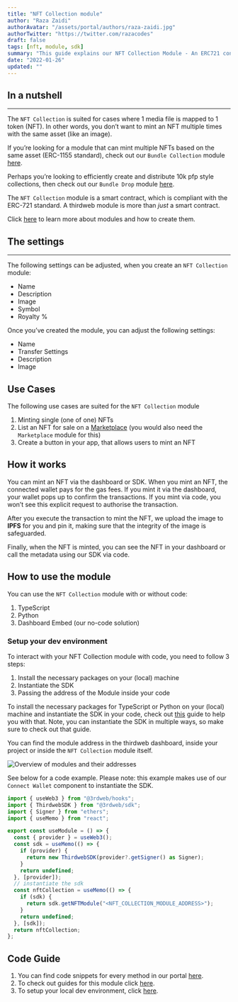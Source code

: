```yaml
---
title: "NFT Collection module"
author: "Raza Zaidi"
authorAvatar: "/assets/portal/authors/raza-zaidi.jpg"
authorTwitter: "https://twitter.com/razacodes"
draft: false
tags: [nft, module, sdk]
summary: "This guide explains our NFT Collection Module - An ERC721 contract that enables you to mint one-of-one NFTs"
date: "2022-01-26"
updated: ""
---
```


## In a nutshell

---

The `NFT Collection` is suited for cases where 1 media file is mapped to 1 token (NFT). In other words, you don’t want to mint an NFT multiple times with the same asset (like an image).

If you’re looking for a module that can mint multiple NFTs based on the same asset (ERC-1155 standard), check out our `Bundle Collection` module [here](/portal/guides/bundle-collection).

Perhaps you’re looking to efficiently create and distribute 10k pfp style collections, then check out our `Bundle Drop` module [here](/portal/guides/bundle-drop).

The `NFT Collection` module is a smart contract, which is compliant with the ERC-721 standard. A thirdweb module is more than _just_ a smart contract.

Click [here](/portal/learn/modules) to learn more about modules and how to create them.

## The settings

---

The following settings can be adjusted, when you create an `NFT Collection` module:

- Name
- Description
- Image
- Symbol
- Royalty %

Once you’ve created the module, you can adjust the following settings:

- Name
- Transfer Settings
- Description
- Image

## Use Cases

The following use cases are suited for the `NFT Collection` module

1. Minting single (one of one) NFTs
2. List an NFT for sale on a [Marketplace](/portal/guides/marketplace) (you would also need the `Marketplace` module for this)
3. Create a button in your app, that allows users to mint an NFT

## How it works

You can mint an NFT via the dashboard or SDK. When you mint an NFT, the connected wallet pays for the gas fees. If you mint it via the dashboard, your wallet pops up to confirm the transactions. If you mint via code, you won’t see this explicit request to authorise the transaction.

After you execute the transaction to mint the NFT, we upload the image to **IPFS** for you and pin it, making sure that the integrity of the image is safeguarded.

Finally, when the NFT is minted, you can see the NFT in your dashboard or call the metadata using our SDK via code.

## How to use the module

You can use the `NFT Collection` module with or without code:

1. TypeScript
2. Python
3. Dashboard Embed (our no-code solution)

### Setup your dev environment

To interact with your NFT Collection module with code, you need to follow 3 steps:

1. Install the necessary packages on your (local) machine
2. Instantiate the SDK
3. Passing the address of the Module inside your code

To install the necessary packages for TypeScript or Python on your (local) machine and instantiate the SDK in your code, check out [this](/portal/guides/sdk-guide) guide to help you with that. Note, you can instantiate the SDK in multiple ways, so make sure to check out that guide.

You can find the module address in the thirdweb dashboard, inside your project or inside the `NFT Collection` module itself.

![Overview of modules and their addresses](./module-address.png)

See below for a code example. Please note: this example makes use of our `Connect Wallet` component to instantiate the SDK.

```jsx
import { useWeb3 } from "@3rdweb/hooks";
import { ThirdwebSDK } from "@3rdweb/sdk";
import { Signer } from "ethers";
import { useMemo } from "react";

export const useModule = () => {
  const { provider } = useWeb3();
  const sdk = useMemo(() => {
    if (provider) {
      return new ThirdwebSDK(provider?.getSigner() as Signer);
    }
    return undefined;
  }, [provider]);
  // instantiate the sdk
  const nftCollection = useMemo(() => {
    if (sdk) {
      return sdk.getNFTModule("<NFT_COLLECTION_MODULE_ADDRESS>");
    }
    return undefined;
  }, [sdk]);
  return nftCollection;
};
```

## Code Guide

1. You can find code snippets for every method in our portal [here](/portal/learn/code-examples/nft-collection).
2. To check out guides for this module click [here](/portal/guides/nft-collection).
3. To setup your local dev environment, click [here](/portal/guides/sdk-guide).

<MdxNavigation>
  <MdxNavigationItem href="/portal/learn/modules" title="Modules" />
  <MdxNavigationItem href="/portal/learn/modules/pack" title="Pack" next />
</MdxNavigation>
